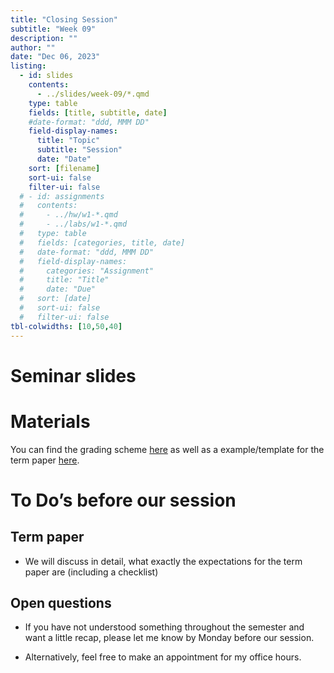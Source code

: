 ```yaml
---
title: "Closing Session"
subtitle: "Week 09"
description: ""
author: ""
date: "Dec 06, 2023"
listing:
  - id: slides
    contents:
      - ../slides/week-09/*.qmd
    type: table
    fields: [title, subtitle, date]
    #date-format: "ddd, MMM DD"
    field-display-names:
      title: "Topic"
      subtitle: "Session"
      date: "Date"
    sort: [filename]
    sort-ui: false
    filter-ui: false
  # - id: assignments
  #   contents:
  #     - ../hw/w1-*.qmd
  #     - ../labs/w1-*.qmd
  #   type: table
  #   fields: [categories, title, date]
  #   date-format: "ddd, MMM DD"
  #   field-display-names:
  #     categories: "Assignment"
  #     title: "Title"
  #     date: "Due"
  #   sort: [date]
  #   sort-ui: false
  #   filter-ui: false
tbl-colwidths: [10,50,40]
---
```


# Seminar slides

::: {#slides}
:::

# Materials

You can find the grading scheme [here](https://lms.uibk.ac.at/url/RepositoryEntry/5512593691/CourseNode/108557700384931/path%3D~~Week%2009~~GradingScheme%5FAppliedMethods%5F2023%2Edocx/0) as well as a example/template for the term paper [here](https://lms.uibk.ac.at/url/RepositoryEntry/5512593691/CourseNode/108557700384931/path%3D~~Week%2009~~TermPaper%5FExampleStructure%2Edocx/0).

# To Do's before our session

::: panel-tabset
## Term paper

-   We will discuss in detail, what exactly the expectations for the term paper are (including a checklist)

## Open questions

-   If you have not understood something throughout the semester and want a little recap, please let me know by Monday before our session.

-   Alternatively, feel free to make an appointment for my office hours.
:::
